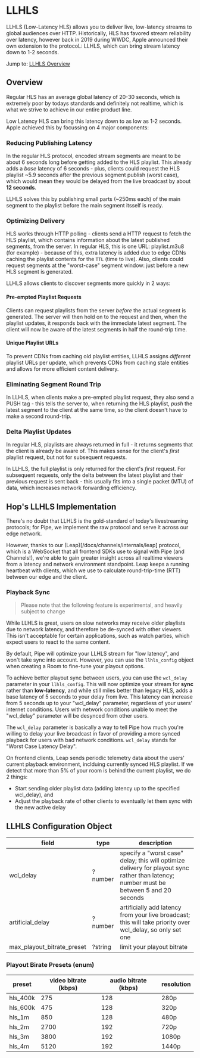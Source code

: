 # LLHLS

LLHLS (Low-Latency HLS) allows you to deliver live, low-latency streams to global audiences over HTTP. Historically, HLS has favored stream reliability over latency, however back in 2019 during WWDC, Apple announced their own extension to the protocoL: LLHLS, which can bring stream latency down to 1-2 seconds.

Jump to:
[LLHLS Overview](#overview)

## Overview

Regular HLS has an average global latency of 20-30 seconds, which is extremely poor by todays standards and definitely not realtime, which is what we strive to achieve in our entire product line.

Low Latency HLS can bring this latency down to as low as 1-2 seconds. Apple achieved this by focussing on 4 major components:

### Reducing Publishing Latency

In the regular HLS protocol, encoded stream segments are meant to be about 6 seconds long before getting added to the HLS playlist. This already adds a *base* latency of 6 seconds - plus, clients could request the HLS playlist ~5.9 seconds after the previous segment publish (worst case), which would mean they would be delayed from the live broadcast by about **12 seconds**.

LLHLS solves this by publishing small parts (~250ms each) of the main segment to the playlist before the main segment itsself is ready.

### Optimizing Delivery

HLS works through HTTP polling - clients send a HTTP request to fetch the HLS playlist, which contains information about the latest published segments, from the server. In regular HLS, this is one URL: playlist.m3u8 (for example) - because of this, extra latency is added due to edge CDNs caching the playlist contents for the `TTL` (time to live). Also, clients could request segments at the "worst-case" segment window: just before a new HLS segment is generated.

LLHLS allows clients to discover segments more quickly in 2 ways:

#### Pre-empted Playlist Requests
Clients can request playlists from the server *before* the actual segment is generated. The server will then hold on to the request and then, when the playlist updates, it responds back with the immediate latest segment. The client will now be aware of the latest segments in half the round-trip time.

#### Unique Playlist URLs
To prevent CDNs from caching old playlist entities, LLHLS assigns *different* playlist URLs per update, which prevents CDNs from caching stale entities and allows for more efficient content delivery.

### Eliminating Segment Round Trip
In LLHLS, when clients make a pre-empted playlist request, they also send a PUSH tag - this tells the server to, when returning the HLS playlist, *push* the latest segment to the client at the same time, so the client doesn't have to make a second round-trip.


### Delta Playlist Updates
In regular HLS, playlists are always returned in full - it returns segments that the client is already be aware of. This makes sense for the client's *first* playlist request, but not for subsequent requests.

In LLHLS, the full playlist is only returned for the client's *first* request. For subsequent requests, only the delta between the latest playlist and their previous request is sent back - this usually fits into a single packet (MTU) of data, which increases network forwarding efficiency.

## Hop's LLHLS Implementation
There's no doubt that LLHLS is the gold-standard of today's livestreaming protocols; for Pipe, we implement the raw protocol and serve it across our edge network.

However, thanks to our (Leap)[/docs/channels/internals/leap] protocol, which is a WebSocket that all frontend SDKs use to signal with Pipe (and Channels!), we're able to gain greater insight across all realtime viewers from a latency and network environment standpoint. Leap keeps a running heartbeat with clients, which we use to calculate round-trip-time (RTT) between our edge and the client.

### Playback Sync

> Please note that the following feature is experimental, and heavily subject to change

While LLHLS is great, users on slow networks may receive older playlists due to network latency, and therefore be de-synced with other viewers. This isn't acceptable for certain applications, such as watch parties, which expect users to react to the same content.

By default, Pipe will optimize your LLHLS stream for "low latency", and won't take sync into account. However, you can use the `llhls_config` object when creating a Room to fine-tune your playout options.

To achieve better playout sync between users, you can use the `wcl_delay` parameter in your `llhls_config`. This will now optimize your stream for **sync** rather than **low-latency**, and while still miles better than legacy HLS, adds a base latency of 5 seconds to your delay from live. This latency can increase from 5 seconds up to your "wcl_delay" parameter, regardless of your users' internet conditions. Users with network conditions unable to meet the "wcl_delay" parameter will be desynced from other users.

The `wcl_delay` parameter is basically a way to tell Pipe how much you're willing to delay your live broadcast in favor of providing a more synced playback for users with bad network conditions. `wcl_delay` stands for "Worst Case Latency Delay".

On frontend clients, Leap sends periodic telemetry data about the users' current playback environment, inclduing currently synced HLS playlist. If we detect that more than 5% of your room is behind the current playlist, we do 2 things:

- Start sending older playlist data (adding latency up to the specified wcl_delay), and
- Adjust the playback rate of other clients to eventually let them sync with the new active delay



## LLHLS Configuration Object

| field | type | description |
| ----- | ---- | ----------- |
| wcl_delay | ?number | specify a "worst case" delay; this will optimize delivery for playout sync rather than latency; number must be between 5 and 20 seconds |
| artificial_delay | ?number | artificially add latency from your live broadcast; this will take priority over wcl_delay, so only set one |
| max_playout_bitrate_preset | ?string | limit your playout bitrate |

### Playout Birate Presets (enum)

| preset | video bitrate (kbps) | audio bitrate (kbps) | resolution |
| ------ | ----- | ------ | ---- |
| hls_400k | 275 | 128 | 280p |
| hls_600k | 475 | 128 | 320p |
| hls_1m | 850 | 128 | 480p |
| hls_2m | 2700 | 192 | 720p |
| hls_3m | 3800 | 192 | 1080p |
| hls_4m | 5120 | 192 | 1440p |